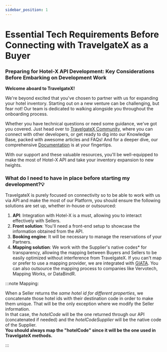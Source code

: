 ```yaml
---
sidebar_position: 1
---
```


# Essential Tech Requirements Before Connecting with TravelgateX as a Buyer

### Preparing for Hotel-X API Development: Key Considerations Before Embarking on Development Work

**Welcome aboard to TravelgateX!**

We're beyond excited that you've chosen to partner with us for expanding your hotel inventory. Starting out on a new venture can be challenging, but fear not! Our team is dedicated to walking alongside you throughout the onboarding process.

Whether you have technical questions or need some guidance, we've got you covered. Just head over to [TravelgateX Community](https://community.travelgatex.com/), where you can connect with other developers, or get ready to dig into our Knowledge Base, packed with awesome articles and FAQs! And for a deeper dive, our comprehensive [Documentation](/docs/apis/for-buyers/hotel-x-pull-buyers-api/quickstart) is at your fingertips.

With our support and these valuable resources, you'll be well-equipped to make the most of Hotel-X API and take your inventory expansion to new heights.

### What do I need to have in place before starting my development?💡

TravelgateX is purely focused on connectivity so to be able to work with us via API and make the most of our Platform, you should ensure the following solutions are set up, whether in-house or outsourced:

1. **API**: Integration with Hotel-X is a must, allowing you to interact effectively with Sellers.
1. **Front solution**: You'll need a front-end setup to showcase the information obtained from the API.
1. **Booking engine**: It will be necessary to manage the reservations of your Partners.
1. **Mapping solution**: We work with the Supplier's native codes* for transparency, allowing the mapping between Buyers and Sellers to be easily optimized without interference from TravelgateX. If you can't map or prefer to use a mapping provider, we are integrated with [GIATA](/kb/getting-started-with-travelgate/About-our-Connectivity/explore-and-discover-giata-products-in-our-marketplace). You can also outsource the mapping process to companies like Vervotech, Mapping Works, or DataBindR.


:::note Mapping:

When a Seller returns the *same hotel id for different properties*, we concatenate those hotel ids with their destination code in order to make them unique. That will be the only exception where we modify the Seller information.  
In that case, the *hotelCode* will be the one returned through our API (concatenated if needed) and the *hotelCodeSupplier* will be the native code of the Supplier.  
**You should always map the "hotelCode" since it will be the one used in TravelgateX methods.**

:::

<TipContactCustomerCare/>